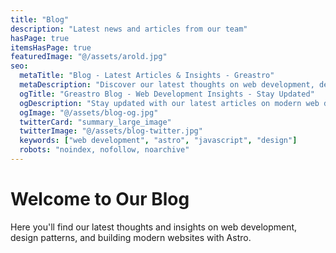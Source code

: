 ```yaml
---
title: "Blog"
description: "Latest news and articles from our team"
hasPage: true
itemsHasPage: true
featuredImage: "@/assets/arold.jpg"
seo:
  metaTitle: "Blog - Latest Articles & Insights - Greastro"
  metaDescription: "Discover our latest thoughts on web development, design, and technology"
  ogTitle: "Greastro Blog - Web Development Insights - Stay Updated"
  ogDescription: "Stay updated with our latest articles on modern web development"
  ogImage: "@/assets/blog-og.jpg"
  twitterCard: "summary_large_image"
  twitterImage: "@/assets/blog-twitter.jpg"
  keywords: ["web development", "astro", "javascript", "design"]
  robots: "noindex, nofollow, noarchive"
---
```

# Welcome to Our Blog

Here you'll find our latest thoughts and insights on web development, design patterns, and building modern websites with Astro.